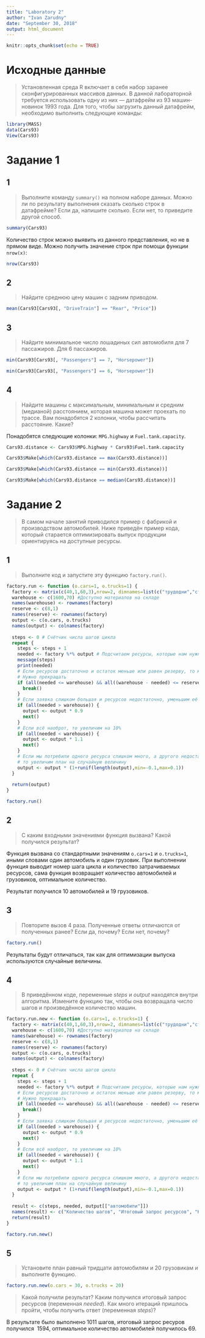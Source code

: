 ```yaml
---
title: "Laboratory 2"
author: "Ivan Zarudny"
date: "September 30, 2018"
output: html_document
---
```


```r
knitr::opts_chunk$set(echo = TRUE)
```

# Исходные данные
>Установленная среда R включает в себя набор заранее сконфигурированных массивов данных.
В данной лабораторной требуется использовать одну из них — датафрейм из 93 машин-новинок 1993 года. Для того, чтобы загрузить данный датафрейм, необходимо выполнить следующие команды:

```r
library(MASS)
data(Cars93)
View(Cars93)
```

# Задание 1
## 1
>Выполните команду ``summary()`` на полном наборе данных. Можно ли по результату выполнения сказать сколько строк в датафрейме? Если да, напишите сколько. Если нет, то приведите другой способ.

```r
summary(Cars93)
```

Количество строк можно выявить из данного представления, но не в прямом виде. Можно получить значение строк при помощи функции `nrow(x)`:

```r
nrow(Cars93)
```

## 2
>Найдите среднюю цену машин с задним приводом.

```r
mean(Cars93[Cars93[, "DriveTrain"] == "Rear", "Price"])
```

## 3
>Найдите минимальное число лошадиных сил автомобиля для 7 пассажиров. Для 6 пассажиров.

```r
min(Cars93[Cars93[, "Passengers"] == 7, "Horsepower"])
```

```r
min(Cars93[Cars93[, "Passengers"] == 6, "Horsepower"])
```

## 4
>Найдите машины с максимальным, минимальным и средним (медианой) расстоянием, которая машина может проехать по трассе. Вам понадобятся 2 колонки, чтобы рассчитать расстояние. Какие?

Понадобятся следующие колонки: `MPG.highway` и `Fuel.tank.capacity`.

```r
Cars93.distance <- Cars93$MPG.highway * Cars93$Fuel.tank.capacity
```

```r
Cars93$Make[which(Cars93.distance == max(Cars93.distance))]
```

```r
Cars93$Make[which(Cars93.distance == min(Cars93.distance))]
```

```r
Cars93$Make[which(Cars93.distance == median(Cars93.distance))]
```

# Задание 2
>В самом начале занятий приводился пример с фабрикой и производством автомобилей. Ниже приведён пример кода, который старается оптимизировать выпуск продукции ориентируясь на доступные ресурсы.

## 1
>Выполните код и запустите эту функцию ``factory.run()``.

```r
factory.run <- function (o.cars=1, o.trucks=1) {
  factory <- matrix(c(40,1,60,3),nrow=2, dimnames=list(c("трудодни","сталь"),c("автомобили","грузовики")))
  warehouse <- c(1600,70) #Доступно материалов на складе
  names(warehouse) <- rownames(factory)
  reserve <- c(8,1)
  names(reserve) <- rownames(factory)
  output <- c(o.cars, o.trucks)
  names(output) <- colnames(factory)
  
  steps <- 0 # Счётчик числа шагов цикла
  repeat {
    steps <- steps + 1
    needed <- factory %*% output # Подсчитаем ресурсы, которые нам нужны для производства требуемого кол-ва машин
    message(steps)
    print(needed)
    # Если ресурсов достаточно и остаток меньше или равен резерву, то мы произвели максимум возможного.
    # Нужно прекращать
    if (all(needed <= warehouse) && all((warehouse - needed) <= reserve)) {
      break()
    }
    # Если заявка слишком большая и ресурсов недостаточно, уменьшим её на 10%
    if (all(needed > warehouse)) {
      output <- output * 0.9
      next()
    }
    # Если всё наоброт, то увеличим на 10%
    if (all(needed < warehouse)) {
      output <- output * 1.1
      next()
    }
    # Если мы потребили одного ресурса слишком много, а другого недостаточно,
    # то увеличим план на случайную величину
    output <- output * (1+runif(length(output),min=-0.1,max=0.1))
  }
  
  return(output)
}

factory.run()
```

## 2
>С каким входными значениями функция вызвана? Какой получился результат?

Функция вызвана со стандартными значениям `o.cars=1` и `o.trucks=1`, иными словами один автомобиль и один грузовик. При выполнении функция выводит номер шага цикла и количество затрачиваемых ресурсов, сама функция возвращает количество автомобилей и грузовиков, оптимальное количество.

Результат получился $10$ автомобилей и $19$ грузовиков.

## 3
>Повторите вызов 4 раза. Полученные ответы отличаются от полученных ранее? Если да, почему? Если нет, почему?

```r
factory.run()
```

Результаты будут отличаться, так как для оптимизации выпуска используются случайные величины.

## 4
>В приведённом коде, переменные _steps_ и _output_ находятся внутри алгоритма. Измените функцию так, чтобы она возвращала число шагов и произведённое количество машин.

```r
factory.run.new <- function (o.cars=1, o.trucks=1) {
  factory <- matrix(c(40,1,60,3),nrow=2, dimnames=list(c("трудодни","сталь"),c("автомобили","грузовики")))
  warehouse <- c(1600,70) #Доступно материалов на складе
  names(warehouse) <- rownames(factory)
  reserve <- c(8,1)
  names(reserve) <- rownames(factory)
  output <- c(o.cars, o.trucks)
  names(output) <- colnames(factory)
  
  steps <- 0 # Счётчик числа шагов цикла
  repeat {
    steps <- steps + 1
    needed <- factory %*% output # Подсчитаем ресурсы, которые нам нужны для производства требуемого кол-ва машин
    # Если ресурсов достаточно и остаток меньше или равен резерву, то мы произвели максимум возможного.
    # Нужно прекращать
    if (all(needed <= warehouse) && all((warehouse - needed) <= reserve)) {
      break()
    }
    # Если заявка слишком большая и ресурсов недостаточно, уменьшим её на 10%
    if (all(needed > warehouse)) {
      output <- output * 0.9
      next()
    }
    # Если всё наоброт, то увеличим на 10%
    if (all(needed < warehouse)) {
      output <- output * 1.1
      next()
    }
    # Если мы потребили одного ресурса слишком много, а другого недостаточно,
    # то увеличим план на случайную величину
    output <- output * (1+runif(length(output),min=-0.1,max=0.1))
  }
  
  result <- c(steps, needed, output[["автомобили"]])
  names(result) <- c("Количество шагов", "Итоговый запрос ресурсов", "Количество автомобилей")
  return(result)
}

factory.run.new()
```

## 5
>Установите план равный тридцати автомобилям и 20 грузовикам и выполните функцию.

```r
factory.run.new(o.cars = 30, o.trucks = 20)
```

>Какой получили результат? Каким получился итоговый запрос ресурсов (переменная _needed_). Как много итераций пришлось пройти, чтобы получить ответ (переменная _steps_)? 

В результате было выполнено $1011$ шагов, итоговый запрос ресуров получился $~1594$, оптимальное количество автомобилей получилось $69$.
